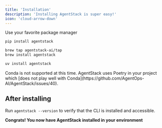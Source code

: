 ```yaml
---
title: 'Installation'
description: 'Installing AgentStack is super easy!'
icon: 'cloud-arrow-down'
---
```


Use your favorite package manager

<CodeGroup>

```bash PIP
pip install agentstack
```
```bash brew
brew tap agentstack-ai/tap
brew install agentstack
```
```bash uv
uv install agentstack
```
</CodeGroup>

<Note>
    Conda is not supported at this time. AgentStack uses Poetry in your project which [does not play well with Conda](https://github.com/AgentOps-AI/AgentStack/issues/40).
</Note>

## After installing

Run `agentstack --version` to verify that the CLI is installed and accessible.

**Congrats! You now have AgentStack installed in your environment**